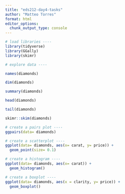 ```yaml
---
title: "eds212-day4-tasks"
author: "Matteo Torres"
format: html
editor_options: 
  chunk_output_type: console
---
```


```r
# load libraries ----
library(tidyverse)
library(GGally)
library(skimr)
```

```r
# explore data ----

names(diamonds)

dim(diamonds)

summary(diamonds)

head(diamonds)

tail(diamonds)

skimr::skim(diamonds)

# create a pairs plot ----
ggpairs(data= diamonds)

# create a scatterplot ----
ggplot(data= diamonds, aes(x= carat, y= price)) +
  geom_point(size= 0.1)

# create a histogram ----
ggplot(data= diamonds, aes(x= carat)) +
  geom_histogram()

# create a boxplot ----
ggplot(data= diamonds, aes(x = clarity, y= price)) +
  geom_boxplot()
```

